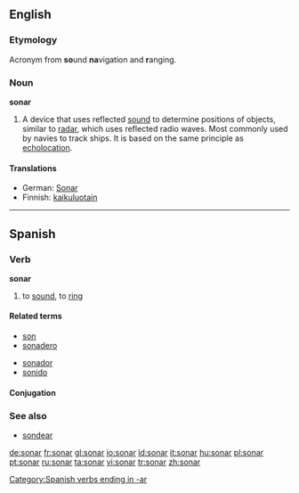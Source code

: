{{see|Sonar|soñar}}
==English==

===Etymology===
{{wikipedia}}
Acronym from '''so'''und '''na'''vigation and '''r'''anging.

===Noun===
'''sonar'''

# A device that uses reflected [[sound]] to determine positions of objects, similar to [[radar]], which uses reflected radio waves.   Most commonly used by navies to track ships.  It is based on the same principle as [[echolocation]].

====Translations====
*German: [[Sonar]] {{n}}
*Finnish: [[kaikuluotain]]

----

==Spanish==

===Verb===
'''sonar'''

# to [[sound]], to [[ring]]

====Related terms====
{{top}}
*[[son]]
*[[sonadero]]
{{mid}}
*[[sonador]]
*[[sonido]]
{{bottom}}

====Conjugation====
{{es-conj-ar (o-ue)|s|n}}

===See also===
*[[sondear]]

[[Category:Spanish verbs ending in -ar]]

[[de:sonar]]
[[fr:sonar]]
[[gl:sonar]]
[[io:sonar]]
[[id:sonar]]
[[it:sonar]]
[[hu:sonar]]
[[pl:sonar]]
[[pt:sonar]]
[[ru:sonar]]
[[ta:sonar]]
[[vi:sonar]]
[[tr:sonar]]
[[zh:sonar]]